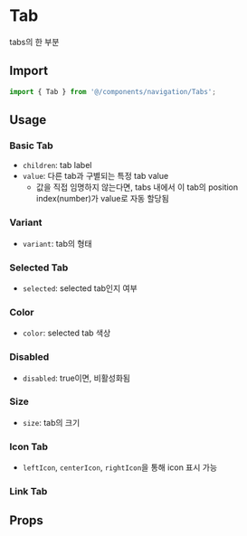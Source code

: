 
<Meta of={TabStories} />

# Tab

tabs의 한 부분

## Import

```js
import { Tab } from '@/components/navigation/Tabs';
```

## Usage

### Basic Tab

- `children`: tab label
- `value`: 다른 tab과 구별되는 특정 tab value
  - 값을 직접 임명하지 않는다면, tabs 내에서 이 tab의 position index(number)가 value로 자동 할당됨

<Canvas of={TabStories.BasicTab} />

### Variant

- `variant`: tab의 형태

<Canvas of={TabStories.Variant} />

### Selected Tab

- `selected`: selected tab인지 여부

<Canvas of={TabStories.SelectedTab} />

### Color

- `color`: selected tab 색상

<Canvas of={TabStories.Color} />

### Disabled

- `disabled`: true이면, 비활성화됨

<Canvas of={TabStories.Disabled} />

### Size

- `size`: tab의 크기

<Canvas of={TabStories.Size} />

### Icon Tab

- `leftIcon`, `centerIcon`, `rightIcon`을 통해 icon 표시 가능

<Canvas of={TabStories.IconTab} />

### Link Tab

<Canvas of={TabStories.LinkTab} />

## Props

<ArgTypes of={TabStories} sort="alpha" />

